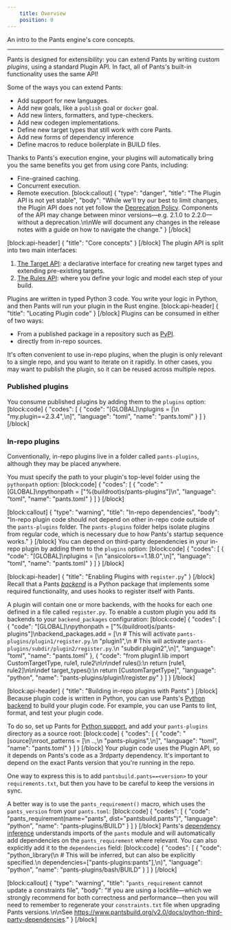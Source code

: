 ```yaml
---
    title: Overview
    position: 0
---
```


An intro to the Pants engine's core concepts.

---

Pants is designed for extensibility: you can extend Pants by writing custom _plugins_, using a standard Plugin API. In fact, all of Pants's built-in functionality uses the same API!

Some of the ways you can extend Pants:

* Add support for new languages.
* Add new goals, like a `publish` goal or `docker` goal.
* Add new linters, formatters, and type-checkers.
* Add new codegen implementations.
* Define new target types that still work with core Pants.
* Add new forms of dependency inference
* Define macros to reduce boilerplate in BUILD files.

Thanks to Pants's execution engine, your plugins will automatically bring you the same benefits you get from using core Pants, including:

- Fine-grained caching.
- Concurrent execution.
- Remote execution.
[block:callout]
{
  "type": "danger",
  "title": "The Plugin API is not yet stable",
  "body": "While we'll try our best to limit changes, the Plugin API does not yet follow the [Deprecation Policy](doc:deprecation-policy). Components of the API may change between minor versions—e.g. 2.1.0 to 2.2.0—without a deprecation.\n\nWe will document any changes in the release notes with a guide on how to navigate the change."
}
[/block]

[block:api-header]
{
  "title": "Core concepts"
}
[/block]
The plugin API is split into two main interfaces:

1. [The Target API](doc:target-api-concepts): a declarative interface for creating new target types and extending pre-existing targets.
2. [The Rules API](doc:rules-api-concepts): where you define your logic and model each step of your build.

Plugins are written in typed Python 3 code. You write your logic in Python, and then Pants will run your plugin in the Rust engine.
[block:api-header]
{
  "title": "Locating Plugin code"
}
[/block]
Plugins can be consumed in either of two ways:

-  From a published package in a repository such as [PyPI](https://pypi.org/).
- directly from in-repo sources. 

It's often convenient to use in-repo plugins, when the plugin is only relevant to a single repo, and you want to iterate on it rapidly. In other cases, you may want to publish the plugin, so it can be reused across multiple repos.

### Published plugins

You consume published plugins by adding them to the `plugins` option:
[block:code]
{
  "codes": [
    {
      "code": "[GLOBAL]\nplugins = [\n  \"my.plugin==2.3.4\",\n]",
      "language": "toml",
      "name": "pants.toml"
    }
  ]
}
[/block]
### In-repo plugins

Conventionally, in-repo plugins live in a folder called `pants-plugins`, although they may be placed anywhere.

You must specify the path to your plugin's top-level folder using the `pythonpath` option:
[block:code]
{
  "codes": [
    {
      "code": "[GLOBAL]\npythonpath = [\"%(buildroot)s/pants-plugins\"]\n",
      "language": "toml",
      "name": "pants.toml"
    }
  ]
}
[/block]

[block:callout]
{
  "type": "warning",
  "title": "In-repo dependencies",
  "body": "In-repo plugin code should not depend on other in-repo code outside of the `pants-plugins` folder.  The `pants-plugins` folder helps isolate plugins from regular code, which is necessary due to how Pants's startup sequence works."
}
[/block]
You can depend on third-party dependencies in your in-repo plugin by adding them to the `plugins` option:
[block:code]
{
  "codes": [
    {
      "code": "[GLOBAL]\nplugins = [\n  \"ansicolors==1.18.0\",\n]",
      "language": "toml",
      "name": "pants.toml"
    }
  ]
}
[/block]

[block:api-header]
{
  "title": "Enabling Plugins with `register.py`"
}
[/block]
Recall that a Pants [_backend_](doc:enabling-backends) is a Python package that implements some required functionality, and uses hooks to register itself with Pants.  

A plugin will contain one or more backends, with the hooks for each one defined in a file called `register.py`.  To enable a custom plugin you add its backends to your `backend_packages` configuration:
[block:code]
{
  "codes": [
    {
      "code": "[GLOBAL]\npythonpath = [\"%(buildroot)s/pants-plugins\"]\nbackend_packages.add = [\n  # This will activate `pants-plugins/plugin1/register.py`.\n  \"plugin1\",\n  # This will activate `pants-plugins/subdir/plugin2/register.py`.\n  \"subdir.plugin2\",\n]",
      "language": "toml",
      "name": "pants.toml"
    },
    {
      "code": "from plugin1.lib import CustomTargetType, rule1, rule2\n\n\ndef rules():\n    return [rule1, rule2]\n\n\ndef target_types():\n    return [CustomTargetType]",
      "language": "python",
      "name": "pants-plugins/plugin1/register.py"
    }
  ]
}
[/block]

[block:api-header]
{
  "title": "Building in-repo plugins with Pants"
}
[/block]
Because plugin code is written in Python, you can use Pants's [Python backend](doc:python-backend) to build your plugin code. For example, you can use Pants to lint, format, and test your plugin code.

To do so, set up Pants for [Python support](doc:python), and add your `pants-plugins` directory as a source root:
[block:code]
{
  "codes": [
    {
      "code": "[source]\nroot_patterns = [\n  ..,\n  \"pants-plugins\",\n]",
      "language": "toml",
      "name": "pants.toml"
    }
  ]
}
[/block]
Your plugin code uses the Plugin API, so it depends on Pants's code as a 3rdparty dependency. It's important to depend on the exact Pants version that you're running in the repo. 

One way to express this is to add `pantsbuild.pants==<version>` to your `requirements.txt`, but then you have to be careful to keep the versions in sync.

A better way is to use the `pants_requirement()` macro, which uses the `pants_version` from your `pants.toml`:
[block:code]
{
  "codes": [
    {
      "code": "pants_requirement(name=\"pants\", dist=\"pantsbuild.pants\")",
      "language": "python",
      "name": "pants-plugins/BUILD"
    }
  ]
}
[/block]
Pants's [dependency inference](doc:targets) understands imports of the `pants` module and will automatically add dependencies on the `pants_requirement` where relevant. You can also explicitly add it to the `dependencies` field:
[block:code]
{
  "codes": [
    {
      "code": "python_library(\n    # This will be inferred, but can also be explicitly specified.\n    dependencies=[\"pants-plugins:pants\"],\n)",
      "language": "python",
      "name": "pants-plugins/bash/BUILD"
    }
  ]
}
[/block]

[block:callout]
{
  "type": "warning",
  "title": "`pants_requirement` cannot update a constraints file",
  "body": "If you are using a lockfile—which we strongly recommend for both correctness and performance—then you will need to remember to regenerate your `constraints.txt` file when upgrading Pants versions.\n\nSee https://www.pantsbuild.org/v2.0/docs/python-third-party-dependencies."
}
[/block]
